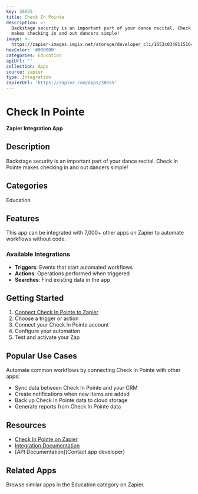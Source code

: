 ```yaml
---
key: 38655
title: Check In Pointe
description: >-
  Backstage security is an important part of your dance recital. Check In Pointe
  makes checking in and out dancers simple!
image: >-
  https://zapier-images.imgix.net/storage/developer_cli/1653c03481151647f0b420904e238f60_2.png?auto=format%2Ccompress&ixlib=python-3.0.0&q=50
hexColor: '#000000'
categories: Education
apiUrl: ''
collection: Apps
source: zapier
type: Integration
zapierUrl: 'https://zapier.com/apps/38655'
---
```

# Check In Pointe

**Zapier Integration App**

## Description

Backstage security is an important part of your dance recital. Check In Pointe makes checking in and out dancers simple!

## Categories

Education

## Features

This app can be integrated with 7,000+ other apps on Zapier to automate workflows without code.

### Available Integrations

- **Triggers**: Events that start automated workflows
- **Actions**: Operations performed when triggered
- **Searches**: Find existing data in the app

## Getting Started

1. [Connect Check In Pointe to Zapier](https://zapier.com/apps/38655)
2. Choose a trigger or action
3. Connect your Check In Pointe account
4. Configure your automation
5. Test and activate your Zap

## Popular Use Cases

Automate common workflows by connecting Check In Pointe with other apps:

- Sync data between Check In Pointe and your CRM
- Create notifications when new items are added
- Back up Check In Pointe data to cloud storage
- Generate reports from Check In Pointe data

## Resources

- [Check In Pointe on Zapier](https://zapier.com/apps/38655)
- [Integration Documentation](https://zapier.com/apps/38655/integrations)
- [API Documentation](Contact app developer)

## Related Apps

Browse similar apps in the Education category on Zapier.
